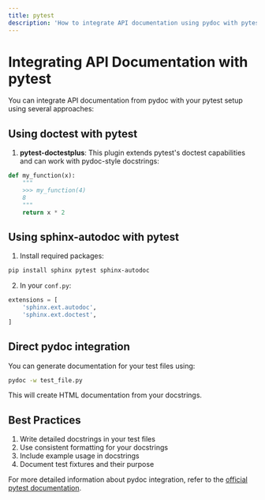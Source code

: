 ```yaml
---
title: pytest
description: 'How to integrate API documentation using pydoc with pytest'
---
```


# Integrating API Documentation with pytest

You can integrate API documentation from pydoc with your pytest setup using several approaches:

## Using doctest with pytest

1. **pytest-doctestplus**: This plugin extends pytest's doctest capabilities and can work with pydoc-style docstrings:
```python
def my_function(x):
    """
    >>> my_function(4)
    8
    """
    return x * 2
```

## Using sphinx-autodoc with pytest

1. Install required packages:
```bash
pip install sphinx pytest sphinx-autodoc
```

2. In your `conf.py`:
```python
extensions = [
    'sphinx.ext.autodoc',
    'sphinx.ext.doctest',
]
```

## Direct pydoc integration

You can generate documentation for your test files using:
```bash
pydoc -w test_file.py
```

This will create HTML documentation from your docstrings.

## Best Practices

1. Write detailed docstrings in your test files
2. Use consistent formatting for your docstrings
3. Include example usage in docstrings
4. Document test fixtures and their purpose

For more detailed information about pydoc integration, refer to the [official pytest documentation](https://docs.pytest.org).